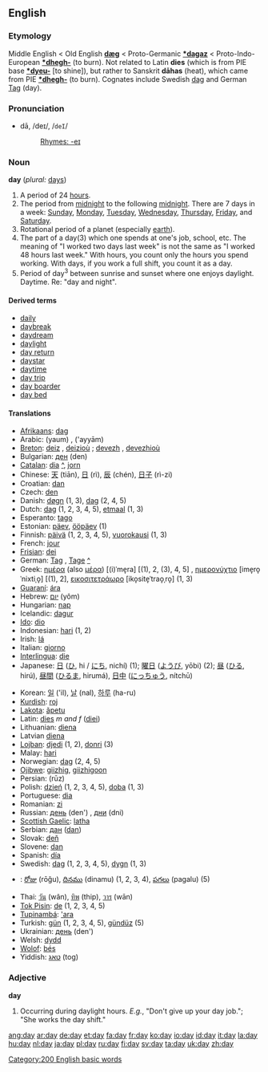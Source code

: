 ==English==

{{rank|def|might|being|114|day|through|himself|go}}

===Etymology===
Middle English < Old English '''[[dæg]]''' < Proto-Germanic '''[[*dagaz]]''' < Proto-Indo-European '''[[*dhegh-]]''' (to burn). Not related to Latin '''dies''' (which is from PIE base '''[[*dyeu-]]''' [to shine]), but rather to Sanskrit '''dāhas''' (heat), which came from PIE '''[[*dhegh-]]''' (to burn). Cognates include Swedish [[dag]] and German [[Tag]] (day).

===Pronunciation===
*dā, /deɪ/, /<tt>deI</tt>/
*:[[Rhymes:English:-eɪ|Rhymes: -eɪ]]

===Noun===
'''day''' (''plural:'' [[days]])

#A period of 24 [[hour]]s.
#The period from [[midnight]] to the following [[midnight]]. There are 7 days in a week: [[Sunday]], [[Monday]], [[Tuesday]], [[Wednesday]], [[Thursday]], [[Friday]], and [[Saturday]].
#Rotational period of a planet (especially [[earth]]).
#The part of a day(3) which one spends at one's job, school, etc. The meaning of "I worked two days last week" is not the same as "I worked 48 hours last week." With hours, you count only the hours you spend working. With days, if you work a full shift, you count it as a day.
#Period of day<sup>3</sup> between sunrise and sunset where one enjoys daylight. Daytime. Re: "day and night".

====Derived terms====
*[[daily]]
*[[daybreak]]
*[[daydream]]
*[[daylight]]
*[[day return]]
*[[daystar]]
*[[daytime]]
*[[day trip]]
*[[day boarder]]
*[[day bed]]

====Translations====
{{top}}
*[[Afrikaans]]: [[dag]]
*Arabic: {{ARchar|[[يوم|يَوْمٌ]]}} (yaum) {{m}}, {{ARchar|[[ايام|أيّامٌ]]}} ('ayyām) {{p}}
*[[Breton]]: [[deiz]] {{m}}, [[deiz]]ioù {{p}}; [[devezh]] {{m}}, [[devezh]]ioù {{p}}
*Bulgarian: [[ден]] (den) {{m}}
*[[Catalan]]: [[dia]] {{m}} [[:ca:dia|^]], [[jorn]] {{m}}
*Chinese: [[天]] (tiān), [[日]] (rì), [[辰]] (chén), [[日子]] (rì-zi)
*Croatian: [[dan#Croatian|dan]] {{m}}
*Czech: [[den]] {{m}}
*Danish: [[døgn]] (1, 3), [[dag]] (2, 4, 5)
*Dutch: [[dag]] {{m}} (1, 2, 3, 4, 5), [[etmaal]] {{n}} (1, 3)
*Esperanto: [[tago]]
*Estonian: [[päev]], [[ööpäev]] (1)
*Finnish: [[päivä]] (1, 2, 3, 4, 5), [[vuorokausi]] (1, 3)
*French: [[jour]] {{m}}
*[[Frisian]]: [[dei]]
*German: [[Tag#German|Tag]] {{m}}, [[Tage]] {{p}} [[:de:Tag|^]]
*Greek: [[ημέρα]] (also [[μέρα]]) [(i)ˈme̞ra] [(1), 2, (3), 4, 5] {{f}}, [[ημερονύχτιο]] [ime̞ro̞ˈnixtiˌo̞] {{n}} [(1), 2], [[εικοσιτετράωρο]] [iko̞site̞ˈtrao̞ˌro̞] {{n}} (1, 3)
*[[Guaraní]]: [[ára]]
*Hebrew: [[יום]] (yôm) {{m}}
*Hungarian: [[nap#Hungarian|nap]]
*Icelandic: [[dagur]]
*[[Ido]]: [[dio]]
*Indonesian: [[hari]] (1, 2)
*Irish: [[lá]]
*Italian: [[giorno]] {{m}}
*[[Interlingua]]: [[die]]
*Japanese: [[日]] ([[ひ]], hi / [[にち]], nichí) (1); [[曜日]] ([[ようび]], yōbi) (2); [[昼]] ([[ひる]], hirú), [[昼間]] ([[ひるま]], hirumá), [[日中]] ([[にっちゅう]], nítchū)
{{mid}}
*Korean: [[일]] ('il), [[날]] (nal), [[하루]] (ha-ru)
*[[Kurdish]]: [[roj]]
*[[Lakota]]: [[ãpetu]]
*Latin: [[dies]] ''m and f'' ([[diei]])
*Lithuanian: [[diena]]
*Latvian [[diena]] {{f}}
*[[Lojban]]: [[djedi]] (1, 2), [[donri]] (3)
*Malay: [[hari]]
*Norwegian: [[dag]] {{c}} (2, 4, 5)
*[[Ojibwe]]: [[giizhig]], [[giizhigoon]] {{p}}
*Persian: {{FAchar|[[روز]]}} (rūz)
*Polish: [[dzień]] {{m}} (1, 2, 3, 4, 5), [[doba]] {{f}} (1, 3)
*Portuguese: [[dia]] {{m}}
*Romanian: [[zi]] {{f}}
*Russian: [[день]] (den') {{m}}, [[дни]] (dni) {{p}}
*[[Scottish Gaelic]]: [[latha]]
*Serbian: [[дан]] ([[dan#Serbian|dan]]) {{m}}
*Slovak: [[deň]] {{m}}
*Slovene: [[dan#Slovene|dan]] {{m}}
*Spanish: [[día]] {{m}}
*Swedish: [[dag]] {{c}} (1, 2, 3, 4, 5), [[dygn]] (1, 3)
*{{te}}: [[రోజు]] (rōǧu), [[దినము]] (dinamu) (1, 2, 3, 4), [[పగలు]] (pagalu) (5)
*Thai: [[วัน]] (wân), [[ทิพ]] (thip), [[วาร]] (wān)
*[[Tok Pisin]]: [[de#Tok Pisin|de]] (1, 2, 3, 4, 5)
*[[Tupinambá]]: [['ara]]
*Turkish: [[gün]] (1, 2, 3, 4, 5), [[gündüz]] (5)
*Ukrainian: [[день]] (den') {{m}}
*Welsh: [[dydd]]
*[[Wolof]]: [[bés]]
*Yiddish: [[טאָג|טאג]] (tog)
{{bottom}}

===Adjective===
'''day''' <!--"Day" is NEVER an adjective, it is always a noun.-->

#Occurring during daylight hours. ''E.g.'', "Don't give up your day job."; "She works the day shift."
<!--NOTE: These are not adjectives at all, but noun used as modifiers. It's just like German "Herzbube" (knave of hearts) versus "herzlicher Bube" (hearty knave). The adjectives for "day" are "diurnal," "daily," etc.-->

[[Category:200 English basic words]]

[[ang:day]]
[[ar:day]]
[[de:day]]
[[et:day]]
[[fa:day]]
[[fr:day]]
[[ko:day]]
[[io:day]]
[[id:day]]
[[it:day]]
[[la:day]]
[[hu:day]]
[[nl:day]]
[[ja:day]]
[[pl:day]]
[[ru:day]]
[[fi:day]]
[[sv:day]]
[[ta:day]]
[[uk:day]]
[[zh:day]]